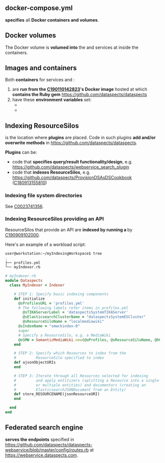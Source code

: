 {{Setup
|HasEntityTitle=dataspectsSystem on DigitalOcean
|HasEntityBlurb=This setup explains how dataspectsSystem is set up on dataspects' own DigitalOcean infrastructure.
}}
== docker-compose.yml ==

{{code|/usr/local/etc/dataspects/docker-compose.yml}} '''specifies''' all '''Docker containers and volumes'''.

== Docker volumes ==

The Docker volume {{code|dataspects_webservice_customer_data}} is '''volumed into''' the {{code|webservice}} and {{code|sidekiq}} services at {{code|/usr/dataspectsSoftware/}} inside the containers.

== Images and containers ==

Both '''containers''' for services {{code|webservice}} and {{code|sidekiq}}:

# are '''run from the [[C190110142823]]'s Docker image''' hosted at {{code|550143289598.dkr.ecr.eu-central-1.amazonaws.com/dataspects-webservice}} which '''contains the Ruby gem''' https://github.com/dataspects/dataspects
# have these '''environment variables''' set:
#* {{code|DATASPECTS_SEARCH_CONFIG_FILE: /usr/dataspectsSoftware/dataspectsSearch_config.yml}}
#* {{code|DATASPECTS_PLUGINS_FOLDER: /usr/dataspectsSoftware/PLUGINS}}

== Indexing ResourceSilos ==

{{code|DATASPECTS_PLUGINS_FOLDER: /usr/dataspectsSoftware/PLUGINS}} is the location where '''plugins''' are placed. Code in such plugins '''add and/or overwrite methods''' in https://github.com/dataspects/dataspects.

'''Plugins''' can be:
* code that '''specifies query/result functionality/design''', e.g. https://github.com/dataspects/webservice_search_plugin
* code that '''indexes ResourceSilos''', e.g. https://github.com/dataspects/ProvisionDSAsDSCookbook ([[C180913155810]])

=== Indexing file system directories ===

See [[C0023741356]].

=== Indexing ResourceSilos providing an API ===

ResourceSilos that provide an API are '''indexed by running a {{DomainTerm|dataspects workload script|dataspects}}''' by [[C190909102000]].

Here's an example of a workload script:

<syntaxhighlight lang="Bash">
user@workstation:~/myIndexingWorkspace$ tree
.
├── profiles.yml
└── myIndexer.rb
</syntaxhighlight>

<syntaxhighlight lang="Ruby">
# myIndexer.rb
module Dataspects
  class MyIndexer < Indexer

    # STEP 1: Specify basic indexing components
    def initialize
      @sProfilesURL = 'profiles.yml'
      # The following labels refer items in profiles.yml
        @sTIKAServerLabel = 'dataspectsSystemTIKAServer'
        @sElasticsearchClusterName = "dataspectsSystemESCluster"
        @sResourceSiloName = "localmediawiki"
      @sIndexName = "smwckindex-0"
      super
      # Specify a ResourceSilo, e.g. a MediaWiki
      @oSMW = SemanticMediaWiki.new(@oProfiles, @sResourceSiloName, @hOptions)
    end

    # STEP 2: Specify which Resources to index from the
    #         ResourceSilo specified to index
    def ajsonObjectURIs
    end

    # STEP 3: Iterate through all Resources selected for indexing
    #         and apply entitizers (splitting a Resource into a single
    #         or multiple entities) and documentors (creating an
    #         ElasticsearchJSONDocument from an Entity)
    def store_RESOURCENAME(jsonResourceURI)
    end

  end
end
</syntaxhighlight>

== Federated search engine ==

{{code|webservice}} '''serves the endpoints''' specified in https://github.com/dataspects/dataspects-webservice/blob/master/config/routes.rb at https://webservice.dataspects.com.

{{Annotation
|AnnotationPredicate=IsAnInstanceOf
|AnnotationObjects=C0169948125
}}
